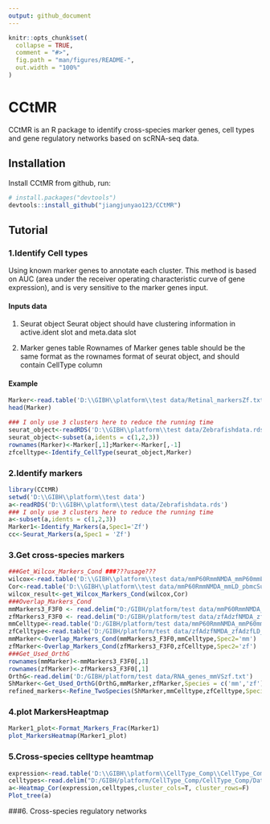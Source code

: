 ```yaml
---
output: github_document
---
```


<!-- README.md is generated from README.Rmd. Please edit that file -->

```r
knitr::opts_chunk$set(
  collapse = TRUE,
  comment = "#>",
  fig.path = "man/figures/README-",
  out.width = "100%"
)
```

# CCtMR

<!-- badges: start -->
<!-- badges: end -->

CCtMR is an R package to identify cross-species marker genes, cell types and gene regulatory networks based on scRNA-seq data.

## Installation

Install CCtMR from github, run:

``` r
# install.packages("devtools")
devtools::install_github("jiangjunyao123/CCtMR")
```

## Tutorial
### 1.Identify Cell types
Using known marker genes to annotate each cluster. This method is based on AUC (area under the receiver operating characteristic curve of gene expression), and is very sensitive to the marker genes input.

#### Inputs data
(1) Seurat object
Seurat object should have clustering information in active.ident slot and meta.data slot

(2) Marker genes table
Rownames of Marker genes table should be the same format as the rownames format of seurat object, and should contain CellType column

#### Example
```r
Marker<-read.table('D:\\GIBH\\platform\\test data/Retinal_markersZf.txt',header = T)
head(Marker)
```
```r
### I only use 3 clusters here to reduce the running time
seurat_object<-readRDS('D:\\GIBH\\platform\\test data/Zebrafishdata.rds')
seurat_object<-subset(a,idents = c(1,2,3))
rownames(Marker)<-Marker[,1];Marker<-Marker[,-1]
zfcelltype<-Identify_CellType(seurat_object,Marker)
```

### 2.Identify markers
```r
library(CCtMR)
setwd('D:\\GIBH\\platform\\test data')
a<-readRDS('D:\\GIBH\\platform\\test data/Zebrafishdata.rds')
### I only use 3 clusters here to reduce the running time
a<-subset(a,idents = c(1,2,3))
Marker1<-Identify_Markers(a,Spec1='Zf')
cc<-Seurat_Markers(a,Spec1 = 'Zf')
```



### 3.Get cross-species markers
```r
###Get_Wilcox_Markers_Cond ###???usage???
wilcox<-read.table('D:\\GIBH\\platform\\test data/mmP60RmmNMDA_mmP60mmLD_wilcoxMG_MarkerGenes.txt')
Cor<-read.table('D:\\GIBH\\platform\\test data/mmP60RmmNMDA_mmLD_pbmcSubC_MG_Bin50_R5_GeneCor.txt',header = T)
wilcox_result<-get_Wilcox_Markers_Cond(wilcox,Cor)
###Overlap_Markers_Cond
mmMarkers3_F3F0 <- read.delim("D:/GIBH/platform/test data/mmP60RmmNMDA_mmP60mmLD_P03_Markers3_F3F0.txt")
zfMarkers3_F3F0 <- read.delim("D:/GIBH/platform/test data/zfAdzfNMDA_zfAdzfLD_zfAdzfTR_P03_Markers3_F3F0.txt")
mmCelltype<-read.table('D:/GIBH/platform/test data/mmP60RmmNMDA_mmP60mmLD_Cell_Types.txt',header = T)
zfCelltype<-read.table('D:/GIBH/platform/test data/zfAdzfNMDA_zfAdzfLD_zfAdzfTR_Cell_Types.txt',header = T)
mmMarker<-Overlap_Markers_Cond(mmMarkers3_F3F0,mmCelltype,Spec2='mm')
zfMarker<-Overlap_Markers_Cond(zfMarkers3_F3F0,zfCelltype,Spec2='zf')
###Get_Used_OrthG
rownames(mmMarker)<-mmMarkers3_F3F0[,1]
rownames(zfMarker)<-zfMarkers3_F3F0[,1]
OrthG<-read.delim('D:/GIBH/platform/test data/RNA_genes_mmVSzf.txt')
ShMarker<-Get_Used_OrthG(OrthG,mmMarker,zfMarker,Species = c('mm','zf'))
refined_markers<-Refine_TwoSpecies(ShMarker,mmCelltype,zfCelltype,Species = c('mm','zf'))
```

### 4.plot MarkersHeaptmap
```r
Marker1_plot<-Format_Markers_Frac(Marker1)
plot_MarkersHeatmap(Marker1_plot)
```


### 5.Cross-species celltype heamtmap
```r
expression<-read.table('D:\\GIBH\\platform\\CellType_Comp\\CellType_Comp\\Data/mmP60RmmNMDA_chP10chNMDA_zfAdzfNMDA_Power01_SharedMarkers_Frac.txt')
celltypes<-read.delim("D:/GIBH/platform/CellType_Comp/CellType_Comp/Data/mmP60RmmNMDA_chP10chNMDA_zfAdzfNMDA_Cell_Types.txt")
a<-Heatmap_Cor(expression,celltypes,cluster_cols=T, cluster_rows=F)
Plot_tree(a)
```

###6. Cross-species regulatory networks
